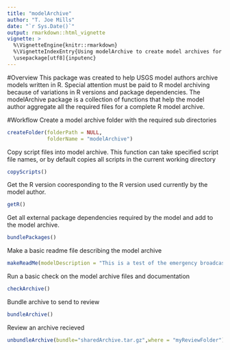 ```yaml
---
title: "modelArchive"
author: "T. Joe Mills"
date: "`r Sys.Date()`"
output: rmarkdown::html_vignette
vignette: >
  %\VignetteEngine{knitr::rmarkdown}
  %\VignetteIndexEntry{Using modelArchive to create model archives for USGS R models.}
  \usepackage[utf8]{inputenc}
---
```

  
#Overview
This package was created to help USGS model authors archive models written in R. Special attention must be paid to R model archiving because of variations in R versions and package dependencies. The modelArchive package is a collection of functions that help the model author aggregate all the required files for a complete R model archive.

#Workflow
Create a model archive folder with the required sub directories

```r
createFolder(folderPath = NULL,
             folderName = "modelArchive")
```

Copy script files into model archive. This function can take specified script file names, or by default copies all scripts in the current working directory

```r
copyScripts()
```

Get the R version cooresponding to the R version used currently by the model author.

```r
getR()
```

Get all external package dependencies required by the model and add to the model archive.

```r
bundlePackages()
```

Make a basic readme file describing the model archive

```r
makeReadMe(modelDescription = "This is a test of the emergency broadcast system.")
```

Run a basic check on the model archive files and documentation

```r
checkArchive()
```

Bundle archive to send to review

```r
bundleArchive()
```

Review an archive recieved

```r
unbundleArchive(bundle="sharedArchive.tar.gz",where = "myReviewFolder")
```
